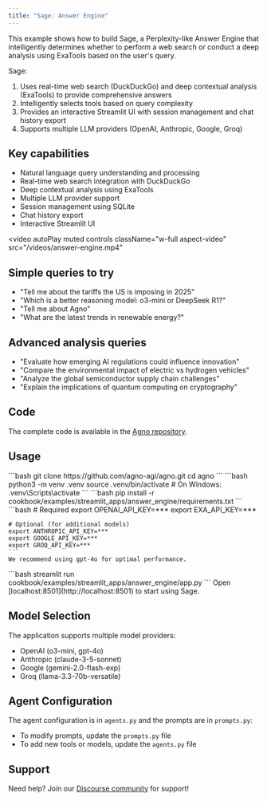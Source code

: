 ```yaml
---
title: "Sage: Answer Engine"
---
```


This example shows how to build Sage, a Perplexity-like Answer Engine that intelligently determines whether to perform a web search or conduct a deep analysis using ExaTools based on the user's query.

Sage:
1. Uses real-time web search (DuckDuckGo) and deep contextual analysis (ExaTools) to provide comprehensive answers
2. Intelligently selects tools based on query complexity
3. Provides an interactive Streamlit UI with session management and chat history export
4. Supports multiple LLM providers (OpenAI, Anthropic, Google, Groq)

## Key capabilities
- Natural language query understanding and processing
- Real-time web search integration with DuckDuckGo
- Deep contextual analysis using ExaTools
- Multiple LLM provider support
- Session management using SQLite
- Chat history export
- Interactive Streamlit UI

<video
  autoPlay
  muted
  controls
  className="w-full aspect-video"
  src="/videos/answer-engine.mp4"
></video>

## Simple queries to try
- "Tell me about the tariffs the US is imposing in 2025"
- "Which is a better reasoning model: o3-mini or DeepSeek R1?"
- "Tell me about Agno"
- "What are the latest trends in renewable energy?"

## Advanced analysis queries
- "Evaluate how emerging AI regulations could influence innovation"
- "Compare the environmental impact of electric vs hydrogen vehicles"
- "Analyze the global semiconductor supply chain challenges"
- "Explain the implications of quantum computing on cryptography"

## Code

The complete code is available in the [Agno repository](https://github.com/agno-agi/agno).

## Usage

<Steps>
  <Step title="Clone the repository">
    ```bash
    git clone https://github.com/agno-agi/agno.git
    cd agno
    ```
  </Step>

  <Step title="Create virtual environment">
    ```bash
    python3 -m venv .venv
    source .venv/bin/activate  # On Windows: .venv\Scripts\activate
    ```
  </Step>

  <Step title="Install dependencies">
    ```bash
    pip install -r cookbook/examples/streamlit_apps/answer_engine/requirements.txt
    ```
  </Step>

  <Step title="Set up API keys">
    ```bash
    # Required
    export OPENAI_API_KEY=***
    export EXA_API_KEY=***

    # Optional (for additional models)
    export ANTHROPIC_API_KEY=***
    export GOOGLE_API_KEY=***
    export GROQ_API_KEY=***
    ```
    We recommend using gpt-4o for optimal performance.
  </Step>

  <Step title="Launch the app">
    ```bash
    streamlit run cookbook/examples/streamlit_apps/answer_engine/app.py
    ```
    Open [localhost:8501](http://localhost:8501) to start using Sage.
  </Step>
</Steps>

## Model Selection
The application supports multiple model providers:
- OpenAI (o3-mini, gpt-4o)
- Anthropic (claude-3-5-sonnet)
- Google (gemini-2.0-flash-exp)
- Groq (llama-3.3-70b-versatile)

## Agent Configuration
The agent configuration is in `agents.py` and the prompts are in `prompts.py`:
- To modify prompts, update the `prompts.py` file
- To add new tools or models, update the `agents.py` file

## Support

Need help? Join our [Discourse community](https://community.agno.com) for support!
